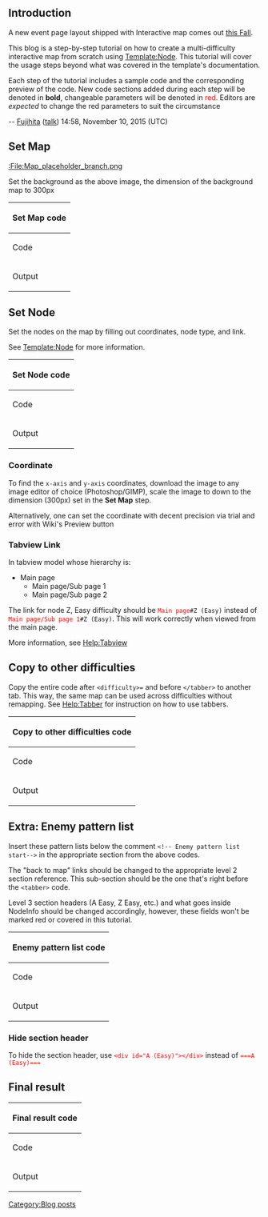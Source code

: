 ==Introduction==
A new event page layout shipped with Interactive map comes out [[Fall 2015 Event|this Fall]]. 

This blog is a step-by-step tutorial on how to create a multi-difficulty interactive map from scratch using [[Template:Node]]. This tutorial will cover the usage steps beyond what was covered in the template's documentation.

Each step of the tutorial includes a sample code and the corresponding preview of the code. New code sections added during each step will be denoted in '''bold''', changeable parameters will be denoted in <span style="color:red">red</span>. Editors are ''expected'' to change the red parameters to suit the circumstance

-- [[User:Fujihita|Fujihita]] ([[User talk:Fujihita|talk]]) 14:58, November 10, 2015 (UTC)

==Set Map==

[[:File:Map_placeholder_branch.png]]

Set the background as the above image, the dimension of the background map to 300px
{| class="wikitable mw-collapsible mw-collapsed" width="100%"
!colspan="2"|Set Map code
|-
!Code
|
<code><nowiki><tabber>Easy=</nowiki>

<nowiki><div style="text-align:center;color:red">'''Click on the nodes to see pattern info'''</div>
<div style="position:relative;"></nowiki>
'''<nowiki>[[</nowiki><span style="color:red">File:Map_placeholder_branch.png</span><nowiki>|</nowiki><span style="color:red">300px</span><nowiki>|link=]]</nowiki>'''

<nowiki><!-- Enemy pattern list start--></nowiki>


<nowiki></tabber></nowiki></code>
|-
!Output
|
<tabber>Easy=
<div style="text-align:center;color:red">'''Click on the nodes to see pattern info'''</div>
<div style="position:relative;">[[File:Map_placeholder_branch.png|300px|link=]]

</div>
<!-- Enemy pattern list start-->
</tabber>
|}


==Set Node==
Set the nodes on the map by filling out coordinates, node type, and link.

See [[Template:Node]] for more information.
{| class="wikitable mw-collapsible mw-collapsed" width="100%"
!colspan="2"|Set Node code
|-
!Code
|
<code><nowiki><tabber>Easy=</nowiki>

<nowiki><div style="text-align:center;color:red">'''Click on the nodes to see pattern info'''</div>
<div style="position:relative;"></nowiki>
<nowiki>[[File:Map_placeholder_branch.png|300px|link=]]</nowiki>

'''<nowiki>{{Node|x-axis=</nowiki><span style="color:red"><nowiki>50</nowiki></span><nowiki>|y-axis=</nowiki><span style="color:red"><nowiki>50</nowiki></span><nowiki>|type=</nowiki><span style="color:red"><nowiki>boss</nowiki></span><nowiki>|link=</nowiki><span style="color:red"><nowiki>Sandbox/Event#Z (Easy)</nowiki></span><nowiki>}}{{Clear}}</nowiki>'''
'''<nowiki>{{Node|x-axis=</nowiki><span style="color:red"><nowiki>120</nowiki></span><nowiki>|y-axis=</nowiki><span style="color:red"><nowiki>100</nowiki></span><nowiki>|type=</nowiki><span style="color:red"><nowiki>normal</nowiki></span><nowiki>|link=</nowiki><span style="color:red"><nowiki>Sandbox/Event#A (Easy)</nowiki></span><nowiki>}}{{Clear}}</nowiki>'''

<nowiki><!-- Enemy pattern list start--></nowiki>


<nowiki></tabber></nowiki></code>
|-
!Output
|
<tabber>Easy= <div style="text-align:center;color:red">'''Click on the nodes to see pattern info'''</div> <div style="position:relative;">[[File:Map_placeholder_branch.png|300px|link=]] {{Node|x-axis=50|y-axis=50|type=boss|link=Sandbox/Event#Z (Easy)}}{{Clear}}
{{Node|x-axis=120|y-axis=100|type=normal|link=Sandbox/Event#A (Easy)}}{{Clear}}
<!-- Enemy pattern list start--></tabber>
|}

===Coordinate===
To find the <code>x-axis</code> and <code>y-axis</code> coordinates, download the image to any image editor of choice (Photoshop/GIMP), scale the image to down to the dimension (300px) set in the '''Set Map''' step.

Alternatively, one can set the coordinate with decent precision via trial and error with Wiki's Preview button

===Tabview Link===
In tabview model whose hierarchy is:
*Main page
**Main page/Sub page 1
**Main page/Sub page 2
The link for node Z, Easy difficulty should be <code><span style="color:red">Main page</span>#Z (Easy)</code> instead of <code><span style="color:red">Main page/Sub page 1</span>#Z (Easy)</code>. This will work correctly when viewed from the main page.

More information, see [[Help:Tabview]]

==Copy to other difficulties==

Copy the entire code after <code><nowiki><difficulty>=</nowiki></code> and before <code><nowiki></tabber></nowiki></code> to another tab. This way, the same map can be used across difficulties without remapping. See [[Help:Tabber]] for instruction on how to use tabbers.
{| class="wikitable mw-collapsible mw-collapsed" width="100%"
!colspan="2"|Copy to other difficulties code
|-
!Code
|
<code><nowiki><tabber>Easy=</nowiki>

<nowiki><div style="text-align:center;color:red">'''Click on the nodes to see pattern info'''</div>
<div style="position:relative;"></nowiki>
<nowiki>[[File:Map_placeholder_branch.png|300px|link=]]</nowiki>

<nowiki>{{Node|x-axis=50|y-axis=50|type=boss|link=Sandbox/Event#Z (Easy)}}{{Clear}} {{Node|x-axis=120|y-axis=100|type=normal|link=Sandbox/Event#A (Easy)}}{{Clear}}</nowiki>

<nowiki><!-- Enemy pattern list start--></nowiki>


'''<nowiki>|-|Medium=</nowiki>'''

'''<nowiki><div style="text-align:center;color:red">'''Click on the nodes to see pattern info'''</div>
<div style="position:relative;"></nowiki>'''
'''<nowiki>[[File:Map_placeholder_branch.png|300px|link=]]</nowiki>'''

'''<nowiki>{{Node|x-axis=50|y-axis=50|type=boss|link=Sandbox/Event#Z ((</nowiki><span style="color:red">Medium</span><nowiki>)}}{{Clear}} {{Node|x-axis=120|y-axis=100|type=normal|link=Sandbox/Event#A (</nowiki><span style="color:red">Medium</span><nowiki>)}}</nowiki>'''

'''<nowiki><!-- Enemy pattern list start--></nowiki>'''


<nowiki></tabber></nowiki></code>
|-
!Output
|
<tabber>Easy=

<div style="text-align:center;color:red">'''Click on the nodes to see pattern info'''</div> <div style="position:relative;"> [[File:Map_placeholder_branch.png|300px|link=]]

{{Node|x-axis=50|y-axis=50|type=boss|link=Sandbox/Event#Z (Easy)}}{{Clear}} {{Node|x-axis=120|y-axis=100|type=normal|link=Sandbox/Event#A (Easy)}}{{Clear}}

<!-- Enemy pattern list start-->
|-|Medium=

<div style="text-align:center;color:red">'''Click on the nodes to see pattern info'''</div> <div style="position:relative;"> [[File:Map_placeholder_branch.png|300px|link=]]

{{Node|x-axis=50|y-axis=50|type=boss|link=Sandbox/Event#Z (Medium)}}{{Clear}} {{Node|x-axis=120|y-axis=100|type=normal|link=Sandbox/Event#A (Medium)}}{{Clear}}

<!-- Enemy pattern list start-->
</tabber>
|}

==Extra: Enemy pattern list==
Insert these pattern lists below the comment <code><nowiki><!-- Enemy pattern list start--></nowiki></code> in the appropriate section from the above codes.

The "back to map" links should be changed to the appropriate level 2 section reference. This sub-section should be the one that's right before the <code><nowiki><tabber></nowiki></code> code.

Level 3 section headers (A Easy, Z Easy, etc.) and what goes inside NodeInfo should be changed accordingly, however, these fields won't be marked red or covered in this tutorial.

{| class="wikitable mw-collapsible mw-collapsed" width="100%"
!colspan="2"|Enemy pattern list code
|-
!Code
|
<code><nowiki>===A (Easy)===</nowiki><br/>
<nowiki>{{NodeInfo</nowiki><br/>
<nowiki>| A</nowiki><br/>
<nowiki>| Normal</nowiki><br/>
<nowiki>| Line Ahead / Double Line</nowiki><br/>
<nowiki>| Heavy Cruiser Ri-Class/Flagship</nowiki><br/>
<nowiki>| Destroyer I-Class</nowiki><br/>
<nowiki>| Destroyer I-Class</nowiki><br/>
<nowiki>}}<div style="text-align:right">[[</nowiki><span style="color:red">Sandbox/Event#Enemy patterns</span><nowiki>|back to map]]</div></nowiki><br/>
<nowiki>===Z (Easy)===</nowiki><br/>
<nowiki>{{NodeInfo</nowiki><br/>
<nowiki>| A</nowiki><br/>
<nowiki>| Normal/Boss</nowiki><br/>
<nowiki>| Line Ahead / Double Line</nowiki><br/>
<nowiki>| Heavy Cruiser Ri-Class/Flagship</nowiki><br/>
<nowiki>| Heavy Cruiser Ri-Class/Elite</nowiki><br/>
<nowiki>| Light Cruiser Ho-Class</nowiki><br/>
<nowiki>| Destroyer Ro-Class/Late Model</nowiki><br/>
<nowiki>| Destroyer I-Class</nowiki><br/>
<nowiki>| Destroyer I-Class</nowiki><br/>
<nowiki>}}<div style="text-align:right">[[</nowiki><span style="color:red">Sandbox/Event#Enemy patterns</span><nowiki>|back to map]]</div></nowiki></code>
|-
!Output
|
===A (Easy)===
{{NodeInfo
| A
| Normal
| Line Ahead / Double Line
| Heavy Cruiser Ri-Class/Flagship
| Destroyer I-Class
| Destroyer I-Class
}}<div style="text-align:right">[[Sandbox/Event#Enemy patterns|back to map]]</div>
===Z (Easy)===
{{NodeInfo
| A
| Normal/Boss
| Line Ahead / Double Line
| Heavy Cruiser Ri-Class/Flagship
| Heavy Cruiser Ri-Class/Elite
| Light Cruiser Ho-Class
| Destroyer Ro-Class/Late Model
| Destroyer I-Class
| Destroyer I-Class
}}<div style="text-align:right">[[Sandbox/Event#Enemy patterns|back to map]]</div>
|}
===Hide section header===
To hide the section header, use <code><span style="color:red"><nowiki><div id="A (Easy)"></div></nowiki></span></code> instead of <code><span style="color:red"><nowiki>===A (Easy)===</nowiki></span></code>

==Final result==

{| class="wikitable mw-collapsible mw-collapsed" width="100%"
!colspan="2"|Final result code
|-
!Code
|
<code><nowiki><tabber>Easy=</nowiki>

<nowiki><div style="text-align:center;color:red">'''Click on the nodes to see pattern info'''</div>
<div style="position:relative;"></nowiki>
<nowiki>[[File:Map_placeholder_branch.png|300px|link=]]</nowiki>

<nowiki>{{Node|x-axis=50|y-axis=50|type=boss|link=Sandbox/Event#Z (Easy)}}{{Clear}} {{Node|x-axis=120|y-axis=100|type=normal|link=Sandbox/Event#A (Easy)}}{{Clear}}</nowiki>

<nowiki><!-- Enemy pattern list start--></nowiki><br/>
<b><nowiki>===A (Easy)===</nowiki><br/>
<nowiki>{{NodeInfo</nowiki><br/>
<nowiki>| A</nowiki><br/>
<nowiki>| Normal</nowiki><br/>
<nowiki>| Line Ahead / Double Line</nowiki><br/>
<nowiki>| Heavy Cruiser Ri-Class/Flagship</nowiki><br/>
<nowiki>| Destroyer I-Class</nowiki><br/>
<nowiki>| Destroyer I-Class</nowiki><br/>
<nowiki>}}<div style="text-align:right">[[Sandbox/Event#Enemy patterns|back to map]]</div></nowiki><br/>
<nowiki>===Z (Easy)===</nowiki><br/>
<nowiki>{{NodeInfo</nowiki><br/>
<nowiki>| A</nowiki><br/>
<nowiki>| Normal/Boss</nowiki><br/>
<nowiki>| Line Ahead / Double Line</nowiki><br/>
<nowiki>| Heavy Cruiser Ri-Class/Flagship</nowiki><br/>
<nowiki>| Heavy Cruiser Ri-Class/Elite</nowiki><br/>
<nowiki>| Light Cruiser Ho-Class</nowiki><br/>
<nowiki>| Destroyer Ro-Class/Late Model</nowiki><br/>
<nowiki>| Destroyer I-Class</nowiki><br/>
<nowiki>| Destroyer I-Class</nowiki><br/>
<nowiki>}}<div style="text-align:right">[[Sandbox/Event#Enemy patterns|back to map]]</div></nowiki></b>

<nowiki>|-|Medium=</nowiki>

<nowiki><div style="text-align:center;color:red">'''Click on the nodes to see pattern info'''</div>
<div style="position:relative;"></nowiki>
<nowiki>[[File:Map_placeholder_branch.png|300px|link=]]</nowiki>

<nowiki>{{Node|x-axis=50|y-axis=50|type=boss|link=Sandbox/Event#Z ((Medium)}}{{Clear}} {{Node|x-axis=120|y-axis=100|type=normal|link=Sandbox/Event#A (Medium)}}</nowiki>

<nowiki><!-- Enemy pattern list start--></nowiki>


<nowiki></tabber></nowiki></code>
|-
!Output
|
<tabber>Easy=

<div style="text-align:center;color:red">'''Click on the nodes to see pattern info'''</div> <div style="position:relative;"> [[File:Map_placeholder_branch.png|300px|link=]]

{{Node|x-axis=50|y-axis=50|type=boss|link=Sandbox/Event#Z (Easy)}}{{Clear}} {{Node|x-axis=120|y-axis=100|type=normal|link=Sandbox/Event#A (Easy)}}{{Clear}}

<!-- Enemy pattern list start-->
===A (Easy)===
{{NodeInfo
| A
| Normal
| Line Ahead / Double Line
| Heavy Cruiser Ri-Class/Flagship
| Destroyer I-Class
| Destroyer I-Class
}}<div style="text-align:right">[[Sandbox/Event#Enemy patterns|back to map]]</div>
===Z (Easy)===
{{NodeInfo
| A
| Normal/Boss
| Line Ahead / Double Line
| Heavy Cruiser Ri-Class/Flagship
| Heavy Cruiser Ri-Class/Elite
| Light Cruiser Ho-Class
| Destroyer Ro-Class/Late Model
| Destroyer I-Class
| Destroyer I-Class
}}<div style="text-align:right">[[Sandbox/Event#Enemy patterns|back to map]]</div>

|-|Medium=

<div style="text-align:center;color:red">'''Click on the nodes to see pattern info'''</div> <div style="position:relative;"> [[File:Map_placeholder_branch.png|300px|link=]]

{{Node|x-axis=50|y-axis=50|type=boss|link=Sandbox/Event#Z ((Medium)}}{{Clear}} {{Node|x-axis=120|y-axis=100|type=normal|link=Sandbox/Event#A (Medium)}}

<!-- Enemy pattern list start-->


</tabber>
|}
[[Category:Blog posts]]